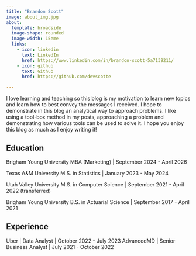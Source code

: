 ```yaml
---
title: "Brandon Scott"
image: about_img.jpg
about:
  template: broadside
  image-shape: rounded
  image-width: 15eme
  links:
    - icon: linkedin
      text: LinkedIn
      href: https://www.linkedin.com/in/brandon-scott-5a7139211/
    - icon: github
      text: Github
      href: https://github.com/devscotte

---
```


I love learning and teaching so this blog is my motivation to learn new topics and learn how to best convey the messages I received. I hope to demonstrate in this blog an analytical way to approach problems. I like using a tool-box method in my posts, approaching a problem and demonstrating how various tools can be used to solve it. I hope you enjoy this blog as much as I enjoy writing it! 

## Education
Brigham Young University
MBA (Marketing) | September 2024 - April 2026

Texas A&M University
M.S. in Statistics | January 2023 - May 2024

Utah Valley University
M.S. in Computer Science | September 2021 - April 2022 (transferred)

Brigham Young University
B.S. in Actuarial Science | September 2017 - April 2021

## Experience
Uber | Data Analyst | October 2022 - July 2023
AdvancedMD | Senior Business Analyst | July 2021 - October 2022

